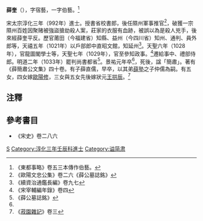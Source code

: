 '''薛奎'''（{{bd|967年||1034年|catIdx=X薛}}），字宿藝，一字伯藝。<ref>《東都事略》卷五三本傳作伯藝。</ref>

宋太宗淳化三年（992年）進士。授書省校書郎，後任隰州軍事推官<ref>《歐陽文忠公集》卷二六《薛公墓誌銘》</ref>，破獲一宗隰州百姓因聚赌被強盜搶劫殺人案，莊家的衣服有血跡，被誤以為是殺人兇手，後來經薛奎平反。歷官莆田（今福建省）知縣、益州（今四川省）知州、通判、員外郎等，天禧五年（1021年）以戶部郎中直昭文館，知延州<ref>《續資治通鑑長編》卷九七</ref>。天聖六年（1028年），官龍圖閣學士等，天聖七年（1029年），官至參知政事。<ref>《宋宰輔編年錄》卷四</ref>遷給事中、禮部侍郎。明道二年（1033年）罷判尚書都省<ref name="#1">《薛公墓誌銘》</ref>。景祐元年卒<ref name="#1"/>，死後，諡「簡肅」。著有《薛簡肅公文集》四十卷。有子薛直儒，早卒，以其弟[[薛塾|薛塾]]之子仲儒為嗣。有五女，四女嫁[[歐陽修|歐陽修]]，三女與五女先後嫁狀元[[王拱辰|王拱辰]]。<ref>《[[:s:菽園雜記|菽園雜記]]》卷三</ref>

== 注釋 ==
{{reflist}}

==參考書目==
* 《宋史》卷二八六
[[Category:宋朝政治人物|S]]
[[Category:淳化三年壬辰科進士|Category:淳化三年壬辰科進士]]
[[Category:谥简肃|Category:谥简肃]]